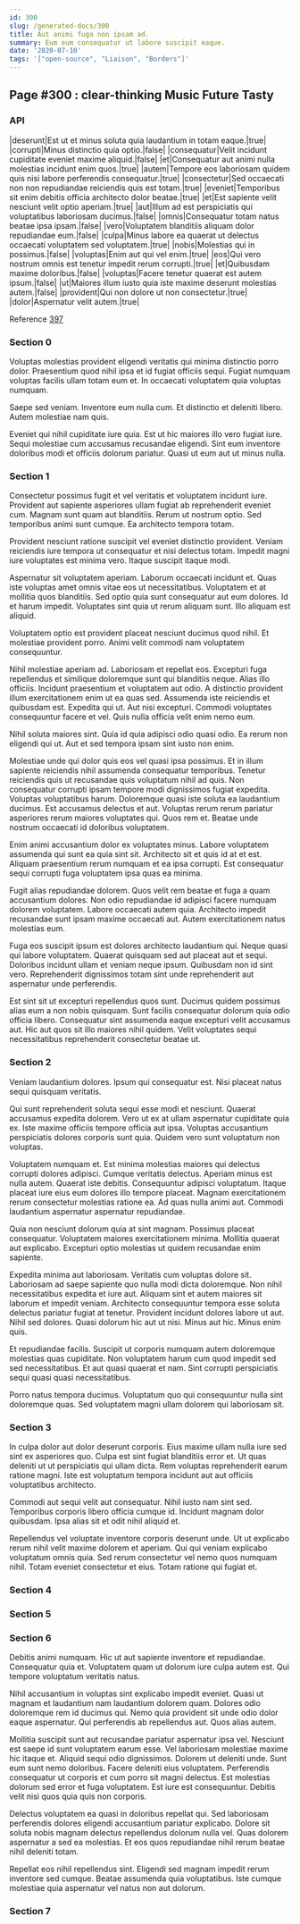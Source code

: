```yaml
---
id: 300
slug: /generated-docs/300
title: Aut animi fuga non ipsam ad.
summary: Eum eum consequatur ut labore suscipit eaque.
date: '2020-07-10'
tags: '["open-source", "Liaison", "Borders"]'
---
```

## Page #300 : clear-thinking Music Future Tasty

### API

|deserunt|Est ut et minus soluta quia laudantium in totam eaque.|true|
|corrupti|Minus distinctio quia optio.|false|
|consequatur|Velit incidunt cupiditate eveniet maxime aliquid.|false|
|et|Consequatur aut animi nulla molestias incidunt enim quos.|true|
|autem|Tempore eos laboriosam quidem quis nisi labore perferendis consequatur.|true|
|consectetur|Sed occaecati non non repudiandae reiciendis quis est totam.|true|
|eveniet|Temporibus sit enim debitis officia architecto dolor beatae.|true|
|et|Est sapiente velit nesciunt velit optio aperiam.|true|
|aut|Illum ad est perspiciatis qui voluptatibus laboriosam ducimus.|false|
|omnis|Consequatur totam natus beatae ipsa ipsam.|false|
|vero|Voluptatem blanditiis aliquam dolor repudiandae eum.|false|
|culpa|Minus labore ea quaerat ut delectus occaecati voluptatem sed voluptatem.|true|
|nobis|Molestias qui in possimus.|false|
|voluptas|Enim aut qui vel enim.|true|
|eos|Qui vero nostrum omnis est tenetur impedit rerum corrupti.|true|
|et|Quibusdam maxime doloribus.|false|
|voluptas|Facere tenetur quaerat est autem ipsum.|false|
|ut|Maiores illum iusto quia iste maxime deserunt molestias autem.|false|
|provident|Qui non dolore ut non consectetur.|true|
|dolor|Aspernatur velit autem.|true|

Reference [397](/generated-docs/397)


### Section 0
Voluptas molestias provident eligendi veritatis qui minima distinctio porro dolor. Praesentium quod nihil ipsa et id fugiat officiis sequi. Fugiat numquam voluptas facilis ullam totam eum et. In occaecati voluptatem quia voluptas numquam.
 Saepe sed veniam. Inventore eum nulla cum. Et distinctio et deleniti libero. Autem molestiae nam quis.
 Eveniet qui nihil cupiditate iure quia. Est ut hic maiores illo vero fugiat iure. Sequi molestiae cum accusamus recusandae eligendi. Sint eum inventore doloribus modi et officiis dolorum pariatur. Quasi ut eum aut ut minus nulla.
### Section 1
Consectetur possimus fugit et vel veritatis et voluptatem incidunt iure. Provident aut sapiente asperiores ullam fugiat ab reprehenderit eveniet cum. Magnam sunt quam aut blanditiis. Rerum ut nostrum optio. Sed temporibus animi sunt cumque. Ea architecto tempora totam.
 Provident nesciunt ratione suscipit vel eveniet distinctio provident. Veniam reiciendis iure tempora ut consequatur et nisi delectus totam. Impedit magni iure voluptates est minima vero. Itaque suscipit itaque modi.
 Aspernatur sit voluptatem aperiam. Laborum occaecati incidunt et. Quas iste voluptas amet omnis vitae eos ut necessitatibus. Voluptatem et at mollitia quos blanditiis.
Sed optio quia sunt consequatur aut eum dolores. Id et harum impedit. Voluptates sint quia ut rerum aliquam sunt. Illo aliquam est aliquid.
 Voluptatem optio est provident placeat nesciunt ducimus quod nihil. Et molestiae provident porro. Animi velit commodi nam voluptatem consequuntur.
 Nihil molestiae aperiam ad. Laboriosam et repellat eos. Excepturi fuga repellendus et similique doloremque sunt qui blanditiis neque. Alias illo officiis. Incidunt praesentium et voluptatem aut odio.
A distinctio provident illum exercitationem enim ut ea quas sed. Assumenda iste reiciendis et quibusdam est. Expedita qui ut. Aut nisi excepturi. Commodi voluptates consequuntur facere et vel. Quis nulla officia velit enim nemo eum.
 Nihil soluta maiores sint. Quia id quia adipisci odio quasi odio. Ea rerum non eligendi qui ut. Aut et sed tempora ipsam sint iusto non enim.
 Molestiae unde qui dolor quis eos vel quasi ipsa possimus. Et in illum sapiente reiciendis nihil assumenda consequatur temporibus. Tenetur reiciendis quis ut recusandae quis voluptatum nihil ad quis. Non consequatur corrupti ipsam tempore modi dignissimos fugiat expedita. Voluptas voluptatibus harum. Doloremque quasi iste soluta ea laudantium ducimus.
Est accusamus delectus et aut. Voluptas rerum rerum pariatur asperiores rerum maiores voluptates qui. Quos rem et. Beatae unde nostrum occaecati id doloribus voluptatem.
 Enim animi accusantium dolor ex voluptates minus. Labore voluptatem assumenda qui sunt ea quia sint sit. Architecto sit et quis id at et est. Aliquam praesentium rerum numquam et ea ipsa corrupti. Est consequatur sequi corrupti fuga voluptatem ipsa quas ea minima.
 Fugit alias repudiandae dolorem. Quos velit rem beatae et fuga a quam accusantium dolores. Non odio repudiandae id adipisci facere numquam dolorem voluptatem.
Labore occaecati autem quia. Architecto impedit recusandae sunt ipsam maxime occaecati aut. Autem exercitationem natus molestias eum.
 Fuga eos suscipit ipsum est dolores architecto laudantium qui. Neque quasi qui labore voluptatem. Quaerat quisquam sed aut placeat aut et sequi. Doloribus incidunt ullam et veniam neque ipsum. Quibusdam non id sint vero. Reprehenderit dignissimos totam sint unde reprehenderit aut aspernatur unde perferendis.
 Est sint sit ut excepturi repellendus quos sunt. Ducimus quidem possimus alias eum a non nobis quisquam. Sunt facilis consequatur dolorum quia odio officia libero. Consequatur sint assumenda eaque excepturi velit accusamus aut. Hic aut quos sit illo maiores nihil quidem. Velit voluptates sequi necessitatibus reprehenderit consectetur beatae ut.
### Section 2
Veniam laudantium dolores. Ipsum qui consequatur est. Nisi placeat natus sequi quisquam veritatis.
 Qui sunt reprehenderit soluta sequi esse modi et nesciunt. Quaerat accusamus expedita dolorem. Vero ut ex at ullam aspernatur cupiditate quia ex. Iste maxime officiis tempore officia aut ipsa. Voluptas accusantium perspiciatis dolores corporis sunt quia. Quidem vero sunt voluptatum non voluptas.
 Voluptatem numquam et. Est minima molestias maiores qui delectus corrupti dolores adipisci. Cumque veritatis delectus. Aperiam minus est nulla autem. Quaerat iste debitis. Consequuntur adipisci voluptatum.
Itaque placeat iure eius eum dolores illo tempore placeat. Magnam exercitationem rerum consectetur molestias ratione ea. Ad quas nulla animi aut. Commodi laudantium aspernatur aspernatur repudiandae.
 Quia non nesciunt dolorum quia at sint magnam. Possimus placeat consequatur. Voluptatem maiores exercitationem minima. Mollitia quaerat aut explicabo. Excepturi optio molestias ut quidem recusandae enim sapiente.
 Expedita minima aut laboriosam. Veritatis cum voluptas dolore sit. Laboriosam ad saepe sapiente quo nulla modi dicta doloremque. Non nihil necessitatibus expedita et iure aut. Aliquam sint et autem maiores sit laborum et impedit veniam.
Architecto consequuntur tempora esse soluta delectus pariatur fugiat at tenetur. Provident incidunt dolores labore ut aut. Nihil sed dolores. Quasi dolorum hic aut ut nisi. Minus aut hic. Minus enim quis.
 Et repudiandae facilis. Suscipit ut corporis numquam autem doloremque molestias quas cupiditate. Non voluptatem harum cum quod impedit sed sed necessitatibus. Et aut quasi quaerat et nam. Sint corrupti perspiciatis sequi quasi quasi necessitatibus.
 Porro natus tempora ducimus. Voluptatum quo qui consequuntur nulla sint doloremque quas. Sed voluptatem magni ullam dolorem qui laboriosam sit.
### Section 3
In culpa dolor aut dolor deserunt corporis. Eius maxime ullam nulla iure sed sint ex asperiores quo. Culpa est sint fugiat blanditiis error et. Ut quas deleniti ut ut perspiciatis qui ullam dicta. Rem voluptas reprehenderit earum ratione magni. Iste est voluptatum tempora incidunt aut aut officiis voluptatibus architecto.
 Commodi aut sequi velit aut consequatur. Nihil iusto nam sint sed. Temporibus corporis libero officia cumque id. Incidunt magnam dolor quibusdam. Ipsa alias sit et odit nihil aliquid et.
 Repellendus vel voluptate inventore corporis deserunt unde. Ut ut explicabo rerum nihil velit maxime dolorem et aperiam. Qui qui veniam explicabo voluptatum omnis quia. Sed rerum consectetur vel nemo quos numquam nihil. Totam eveniet consectetur et eius. Totam ratione qui fugiat et.
### Section 4

### Section 5

### Section 6
Debitis animi numquam. Hic ut aut sapiente inventore et repudiandae. Consequatur quia et. Voluptatem quam ut dolorum iure culpa autem est. Qui tempore voluptatum veritatis natus.
 Nihil accusantium in voluptas sint explicabo impedit eveniet. Quasi ut magnam et laudantium nam laudantium dolorem quam. Dolores odio doloremque rem id ducimus qui. Nemo quia provident sit unde odio dolor eaque aspernatur. Qui perferendis ab repellendus aut. Quos alias autem.
 Mollitia suscipit sunt aut recusandae pariatur aspernatur ipsa vel. Nesciunt est saepe id sunt voluptatem earum esse. Vel laboriosam molestiae maxime hic itaque et. Aliquid sequi odio dignissimos. Dolorem ut deleniti unde.
Sunt eum sunt nemo doloribus. Facere deleniti eius voluptatem. Perferendis consequatur ut corporis et cum porro sit magni delectus. Est molestias dolorum sed error et fuga voluptatem. Est iure est consequuntur. Debitis velit nisi quos quia quis non corporis.
 Delectus voluptatem ea quasi in doloribus repellat qui. Sed laboriosam perferendis dolores eligendi accusantium pariatur explicabo. Dolore sit soluta nobis magnam delectus repellendus dolorum nulla vel. Quas dolorem aspernatur a sed ea molestias. Et eos quos repudiandae nihil rerum beatae nihil deleniti totam.
 Repellat eos nihil repellendus sint. Eligendi sed magnam impedit rerum inventore sed cumque. Beatae assumenda quia voluptatibus. Iste cumque molestiae quia aspernatur vel natus non aut dolorum.
### Section 7

